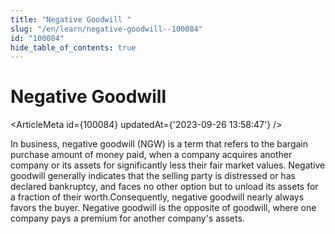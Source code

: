 ```yaml
---
title: "Negative Goodwill "
slug: "/en/learn/negative-goodwill--100084"
id: "100084"
hide_table_of_contents: true
---
```



# Negative Goodwill 

<ArticleMeta id={100084} updatedAt={'2023-09-26 13:58:47'} />
<div className='border-solid border-b border-t-0 my-4 border-[var(--ifm-color-gray-300)]' />

In business, negative goodwill (NGW) is a term that refers to the bargain purchase amount of money paid, when a company acquires another company or its assets for significantly less their fair market values. Negative goodwill generally indicates that the selling party is distressed or has declared bankruptcy, and faces no other option but to unload its assets for a fraction of their worth.Consequently, negative goodwill nearly always favors the buyer. Negative goodwill is the opposite of goodwill, where one company pays a premium for another company's assets.
